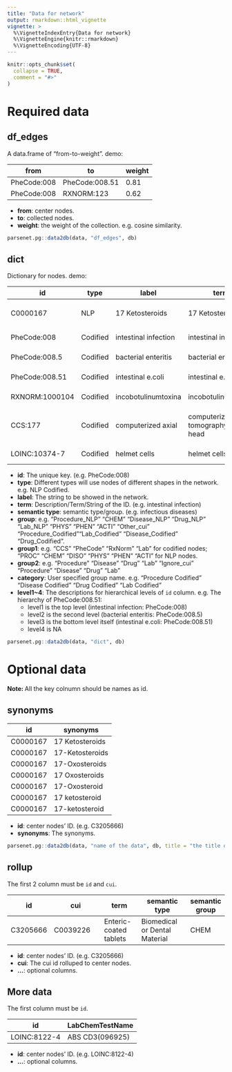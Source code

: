 ```yaml
---
title: "Data for network"
output: rmarkdown::html_vignette
vignette: >
  %\VignetteIndexEntry{Data for network}
  %\VignetteEngine{knitr::rmarkdown}
  %\VignetteEncoding{UTF-8}
---
```


```r
knitr::opts_chunk$set(
  collapse = TRUE,
  comment = "#>"
)
```

# Required data

## df_edges

A data.frame of "from-to-weight". demo:

| from        | to             | weight |
| ----------- | -------------- | ------ |
| PheCode:008 | PheCode:008.51 | 0.81   |
| PheCode:008 | RXNORM:123     | 0.62   |

- **from**: center nodes.
- **to**: collected nodes.
- **weight**: the weight of the collection. e.g. cosine similarity.

```r
parsenet.pg::data2db(data, "df_edges", db)
```

## dict

Dictionary for nodes. demo:

| id             | type | label | term | semantic_type | group1 | group2 | category | level1 | level2 | level3 | level4 |
| -------------- | ------ | ------ | -------------------- | ------------------- | -------------- | ------- | ---------------- | -------------------- | ------------------- | ----------------- | ------ |
| C0000167       | NLP | 17 Ketosteroids | 17 Ketosteroids | Pharmacologic Substance       | CHEM   | Drug       | Chemicals & Drugs NLP |Pharmacologic Substance | 17 Ketosteroids | 
| PheCode:008    | Codified | intestinal infection | intestinal infection | infectious diseases | PheCode        | Disease | Disease Codified | intestinal infection |                     |                   |        |
| PheCode:008.5  | Codified | bacterial enteritis | bacterial enteritis  | infectious diseases | PheCode        | Disease | Disease Codified | intestinal infection | bacterial enteritis |                   |        |
| PheCode:008.51 | Codified | intestinal e.coli | intestinal e.coli    | infectious diseases | PheCode        | Disease | Disease Codified | intestinal infection | bacterial enteritis | intestinal e.coli |        |
| RXNORM:1000104 | Codified | incobotulinumtoxina | incobotulinumtoxina | hypoglycemic agents | RXNORM        | Drug | Drug Codified | glucagon-like peptide- | liraglutide | |        |
| CCS:177        | Codified | computerized axial | computerized axial tomography ct scan head | Miscellaneous diagnostic and therapeutic procedures | CCS        | Procedure | Procedure Codified | miscellaneous diagnostic and therapeutic procedures | computerized axial tomography ct scan | computerized axial tomography ct scan head |        |
| LOINC:10374-7  | Codified | helmet cells | helmet cells | Blood smear finding | LOINC        | Lab | Lab Codified | Hematology | Blood smear finding | Erythrocyte shape | helmet cells |

- **id**: The unique key. (e.g. PheCode:008)
- **type**: Different types will use nodes of different shapes in the network. e.g. NLP Codified.
- **label**: The string to be showed in the network.
- **term**: Description/Term/String of the ID. (e.g. intestinal infection)
- **semantic type**: semantic type/group. (e.g. infectious diseases)
- **group**: e.g. "Procedure_NLP" "CHEM"  "Disease_NLP" "Drug_NLP"  "Lab_NLP" "PHYS"  "PHEN" "ACTI"  "Other_cui" "Procedure_Codified""Lab_Codified" "Disease_Codified" "Drug_Codified".
- **group1**: e.g. "CCS" "PheCode" "RxNorm" "Lab" for codified nodes; "PROC"   "CHEM"   "DISO"   "PHYS"   "PHEN"   "ACTI" for NLP nodes.
- **group2**: e.g.  "Procedure" "Disease" "Drug" "Lab" "Ignore_cui" "Procedure"  "Disease"    "Drug"       "Lab" 
- **category**: User specified group name. e.g. "Procedure Codified"  "Disease Codified"    "Drug Codified"       "Lab Codified"
- **level1~4**:	The descriptions for hierarchical levels of `id` column. e.g. The hierarchy of PheCode:008.51:   
	* level1 is the top level (intestinal infection: PheCode:008)
	* level2 is the second level (bacterial enteritis: PheCode:008.5)
	* level3 is the bottom level itself (intestinal e.coli: PheCode:008.51)
	* level4 is NA

```r
parsenet.pg::data2db(data, "dict", db)
```

# Optional data

**Note: **All the key colnumn should be names as id. 

## synonyms

| id  | synonyms |
| ---- | -------- |
|C0000167|17 Ketosteroids|
|C0000167|17-Ketosteroids|
|C0000167|17-Oxosteroids|
|C0000167|17 Oxosteroids|
|C0000167|17-Oxosteroid|
|C0000167|17 ketosteroid|
|C0000167|17-ketosteroid|

- **id**: center nodes' ID. (e.g. C3205666)
- **synonyms**: The synonyms.

```r
parsenet.pg::data2db(data, "name of the data", db, title = "the title of the table", note = "description of the data")
```

## rollup

The first 2 column must be `id` and `cui`.

| id              | cui                             | term                   | semantic type                 | semantic group |
| --------------- | ------------------------------- | ---------------------- | ----------------------------- | -------------- |
| C3205666        | C0039226                        | Enteric-coated tablets | Biomedical or Dental Material | CHEM           |

- **id**: center nodes' ID. (e.g. C3205666)
- **cui**: The cui id rolluped to center nodes.
- **...**: optional columns.

## More data

The first column must be `id`.

| id           | LabChemTestName |
| ------------ | --------------- |
| LOINC:8122-4 | ABS CD3(096925) |

- **id**: center nodes' ID. (e.g. LOINC:8122-4)
- **...**: optional columns.

